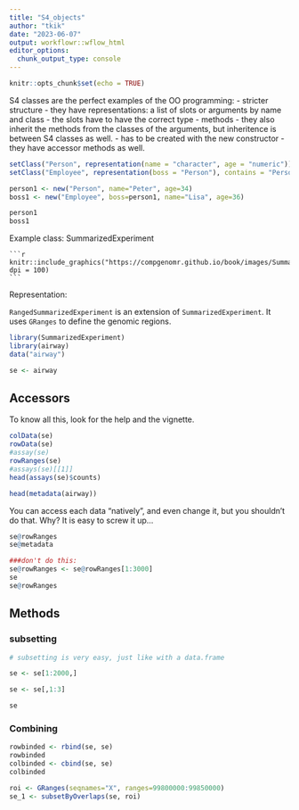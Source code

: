 ```yaml
---
title: "S4_objects"
author: "tkik"
date: "2023-06-07"
output: workflowr::wflow_html
editor_options:
  chunk_output_type: console
---
```



```r
knitr::opts_chunk$set(echo = TRUE)
```

S4 classes are the perfect examples of the OO programming:
- stricter structure
- they have representations: a list of slots or arguments by name and class
- the slots have to have the correct type
- methods - they also inherit the methods from the classes of the arguments, but inheritence is between S4 classes as well. 
- has to be created with the new constructor
- they have accessor methods as well.

```r
setClass("Person", representation(name = "character", age = "numeric"))
setClass("Employee", representation(boss = "Person"), contains = "Person")

person1 <- new("Person", name="Peter", age=34)
boss1 <- new("Employee", boss=person1, name="Lisa", age=36)
```

```r

person1
boss1

```

Example class: SummarizedExperiment

    ```r
    knitr::include_graphics("https://compgenomr.github.io/book/images/Summarized.Experiment.png", dpi = 100)
    ```


Representation:


`RangedSummarizedExperiment` is an extension of `SummarizedExperiment`. It uses `GRanges` to define the genomic regions. 


```r
library(SummarizedExperiment)
library(airway)
data("airway")

se <- airway

```
## Accessors

To know all this, look for the help and the vignette. 

```r
colData(se)
rowData(se)
#assay(se)
rowRanges(se)
#assays(se)[[1]]
head(assays(se)$counts)

head(metadata(airway))

```

You can access each data "natively", and even change it, but you shouldn't do that. 
Why? It is easy to screw it up...


```r
se@rowRanges
se@metadata

###don't do this:
se@rowRanges <- se@rowRanges[1:3000]
se
se@rowRanges


```

## Methods 

### subsetting


```r
# subsetting is very easy, just like with a data.frame

se <- se[1:2000,]

se <- se[,1:3]

se

```

### Combining

```r

rowbinded <- rbind(se, se)
rowbinded
colbinded <- cbind(se, se)
colbinded

```
```r
roi <- GRanges(seqnames="X", ranges=99800000:99850000)
se_1 <- subsetByOverlaps(se, roi)



```

